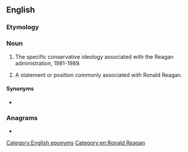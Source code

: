 ==English==

===Etymology===
{{suffix|en|Reagan|ism}}

===Noun===
{{en-noun|~}}

# {{lb|en|uncountable}} The specific conservative ideology associated with the Reagan administration, 1981-1989.
# {{lb|en|countable}} A statement or position commonly associated with Ronald Reagan.

====Synonyms====
* {{sense|ideology}} {{l|en|Gipperism}}

===Anagrams===
* {{anagrams|en|a=aaegimnrs|Megarians}}

[[Category:English eponyms]]
[[Category:en:Ronald Reagan]]